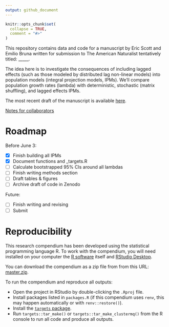 ```yaml
---
output: github_document
---
```


<!-- README.md is generated from README.Rmd. Please edit that file -->

```r
knitr::opts_chunk$set(
  collapse = TRUE,
  comment = "#>"
)
```

<!-- badges: start -->

<!-- DOI badges go here -->

<!-- badges: end -->

This repository contains data and code for a manuscript by Eric Scott and Emilio Bruna written for submission to The American Naturalist tentatively titled: \_\_\_\_\_.

The idea here is to investigate the consequences of including lagged effects (such as those modeled by distributed lag non-linear models) into population models (integral projection models, IPMs).
We'll compare population growth rates (lambda) with deterministic, stochastic (matrix shuffling), and lagged effects IPMs.

The most recent draft of the manuscript is available [here](https://brunalab.github.io/lagged-ipms/paper.html).

[Notes for collaborators](https://brunalab.github.io/lagged-ipms/notes/index.html)

# Roadmap

Before June 3:

-   [x] Finish building all IPMs
-   [x] Document functions and \_targets.R
-   [ ] Calculate bootstrapped 95% CIs around all lambdas
-   [ ] Finish writing methods section
-   [ ] Draft tables & figures
-   [ ] Archive draft of code in Zenodo

Future:

-   [ ] Finish writing and revising
-   [ ] Submit

# Reproducibility

This research compendium has been developed using the statistical programming language R.
To work with the compendium, you will need installed on your computer the [R software](https://cloud.r-project.org/) itself and [RStudio Desktop](https://rstudio.com/products/rstudio/download/).

You can download the compendium as a zip file from from this URL: [master.zip](/archive/master.zip).

To run the compendium and reproduce all outputs:

-   Open the project in RStudio by double-clicking the `.Rproj` file.
-   Install packages listed in `packages.R` (if this compendium uses `renv`, this may happen automatically or with `renv::restore()`).
-   Install the [`targets` package](https://docs.ropensci.org/targets/).
-   Run `targets::tar_make()` or `targets::tar_make_clustermq()` from the R console to run all code and produce all outputs.
